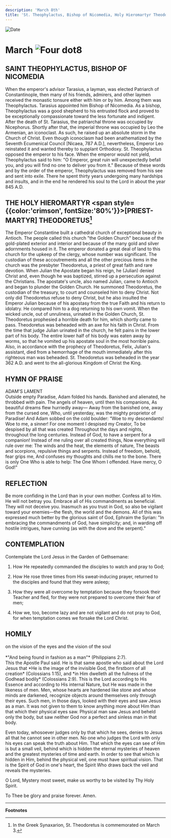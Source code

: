 ```yaml
---
description: 'March 8th'
title: 'St. Theophylactus, Bishop of Nicomedia, Holy Hieromartyr Theodoretus'
---
```


<CustomPaginator />
<RunningHead />

<Image src="/title-imprint.png" height={68} width={50} alt="Date" className="title-imprint"/>

# <div id="date">March <Image className="four-dot" src="/four-dot.png" height={15} width={15} alt="Four dot" />8</div>

## SAINT THEOPHYLACTUS, BISHOP OF NICOMEDIA

When the emperor's advisor Tarasius, a layman, was elected Patriarch of Constantinople, then many of his friends, admirers, and other laymen received the monastic tonsure either with him or by him. Among them was Theophylactus. Tarasius appointed him Bishop of Nicomedia. As a bishop, Theophylactus was a good shepherd to his entrusted flock and proved to be exceptionally compassionate toward the less fortunate and indigent. After the death of St. Tarasius, the patriarchal throne was occupied by Nicephorus. Shortly after that, the imperial throne was occupied by Leo the Armenian, an iconoclast.  As such, he raised up an absolute storm in the Church of Christ. Even though iconoclasm had been anathematized by the Seventh Ecumenical Council [Nicaea, 787 A.D.], nevertheless, Emperor Leo reinstated it and wanted thereby to supplant Orthodoxy. St. Theophylactus opposed the emperor to his face. When the emperor would not yield, Theophylactus said to him: "O Emperor, great ruin will unexpectedly befall you, and you will find no one to deliver you from it." Because of these words and by the order of the emperor, Theophylactus was removed from his see and sent into exile. There he spent thirty years undergoing many hardships and insults, and in the end he rendered his soul to the Lord in about the year 845 A.D.

## THE HOLY HIEROMARTYR <span style={{color:'crimson', fontSize:'80%'}}>[PRIEST-MARTYR]</span> THEODORETUS[^1]

The Emperor Constantine built a cathedral church of exceptional beauty in Antioch. The people called this church "the Golden Church" because of the gold-plated exterior and interior and because of the many gold and silver adornments housed in it. The emperor donated a great deal of land to this church for the upkeep of the clergy, whose number was significant. The custodian of these accoutrements and all the other precious items in the church was the presbyter Theodoretus, a priest of great faith and rare devotion. When Julian the Apostate began his reign, he (Julian) denied Christ and, even though he was baptized, stirred up a persecution against the Christians. The apostate's uncle, also named Julian, came to Antioch and began to plunder the Golden Church. He summoned Theodoretus, the custodian of the treasury, to court and counseled him to deny Christ. Not only did Theodoretus refuse to deny Christ, but he also insulted the Emperor Julian because of his apostasy from the true Faith and his return to idolatry. He compared him to a dog returning to his own vomit. When the wicked uncle, out of unruliness, urinated in the Golden Church, St. Theodoretus prophesied a horrible death for him, which shortly came to pass. Theodoretus was beheaded with an axe for his faith in Christ. From the time that judge Julian urinated in the church, he felt pains in the lower part of his body. The entire lower half of his body was eaten away by worms, so that he vomited up his apostate soul in the most horrible pains. Also, in accordance with the prophecy of Theodoretus, Felix, Julian's assistant, died from a hemorrhage of the mouth immediately after this righteous man was beheaded. St. Theodoretus was beheaded in the year 362 A.D. and went to the all-glorious Kingdom of Christ the King.


## HYMN OF PRAISE
<div style={{textAlign:'center', color:'crimson', fontWeight:'bold'}}>
ADAM'S LAMENT
</div>
Outside empty Paradise, Adam folded his hands.  
Banished and alienated, he throbbed with pain.  
The angels of heaven, until then his companions,  
As beautiful dreams flew hurriedly away—  
Away from the banished one, away from the cursed one,  
Who, until yesterday, was the mighty proprietor of Paradise!  
And Adam sobbed on the cold boulder:  
“Woe to my descendants! Woe to me, a sinner!  
For one moment I despised my Creator,  
To be despised by all that was created  
Throughout the days and nights, throughout the long centuries.  
Instead of God, to have a serpent for a companion!  
Instead of me ruling over all created things,  
Now everything will rule over me:  
The winds and the heat, the elements of nature,  
The beasts and scorpions, repulsive things and serpents.  
Instead of freedom, behold, fear grips me,  
And confuses my thoughts and chills me to the bone.  
There is only One Who is able to help:  
The One Whom I offended. Have mercy, O God!"  


## REFLECTION

Be more confiding in the Lord than in your own mother. Confess all to Him. He will not betray you. Embrace all of His commandments as beneficial. They will not deceive you. Inasmuch as you trust in God, so also be vigilant toward your enemies—the flesh, the world and the demons. All of this was expressed much better by the glorious saint of God, Ephraim the Syrian: "In embracing the commandments of God, have simplicity; and, in warding off hostile intrigues, have cunning (as with the dove and the serpent)."


## CONTEMPLATION

Contemplate the Lord Jesus in the Garden of Gethsemane:

1. How He repeatedly commanded the disciples to watch and pray to God;

2. How He rose three times from His sweat-inducing prayer, returned to the disciples and found that they were asleep;

3. How they were all overcome by temptation because they forsook their Teacher and fled, for they were not prepared to overcome their fear of men;

4. How we, too, become lazy and are not vigilant and do not pray to God, for when temptation comes we forsake the Lord Christ.


## HOMILY
<div style={{textAlign:'center', color:'crimson', fontWeight:'bold'}}>
on the vision of the eyes and the vision of the soul
</div><br />
<div style={{textAlign:'right'}}>
*"And being found in fashion as a man"* (Philippians 2:7).
</div>
This the Apostle Paul said. He is that same apostle who said about the Lord Jesus that *He is the image of the invisible God, the firstborn of all creation* (Colossians 1:15), and *in Him dwelleth all the fullness of the Godhead bodily* (Colossians 2:9). This is the Lord according to His Essence and according to His internal Nature, but He was made in the likeness of men. Men, whose hearts are hardened like stone and whose minds are darkened, recognize objects around themselves only through their eyes. Such men, in those days, looked with their eyes and saw Jesus as a man. It was not given to them to know anything more about Him than that which their physical eyes saw. Physical man saw Jesus and beheld only the body, but saw neither God nor a perfect and sinless man in that body.

Even today, whosoever judges only by that which he sees, denies to Jesus all that he cannot see in other men. No one who judges the Lord with only his eyes can speak the truth about Him. That which the eyes can see of Him is but a small veil, behind which is hidden the eternal mysteries of heaven and the greatest mysteries of time and earth. In order to see that which is hidden in Him, behind the physical veil, one must have spiritual vision.  That is the Spirit of God in one's heart, the Spirit Who draws back the veil and reveals the mysteries.

O Lord, Mystery most sweet, make us worthy to be visited by Thy Holy Spirit.

To Thee be glory and praise forever. Amen.

---

**Footnotes**
[^1]: In the Greek Synaxarion, St. Theodoretus is commemorated on March 3.

